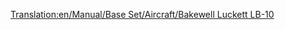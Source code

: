 [[Translation:en/Manual/Base Set/Aircraft/Bakewell Luckett LB-10]]

{{en/Manual/Base Set/Aircraft/Aircraft|Name=Bakewell Luckett LB-10
|Image=[[File:en/Manual/Base Set/Aircraft/McDonnelDouglasDC-10.png|Bakewell Luckett LB-10]]
|Cost=38.964 (77,928)
|Speed=947 kph (592 MPH)
|Annual=5.400 (10,800)
|Designed=1971
|Lifespan=20
|Capacity=220 passengers & 40 bags of mail
|Description=Plane with higher capacity, and slightly cheaper than other planes.
|Real-lifeWikilink=McDonnell Douglas DC-10
|Real-life=McDonnell Douglas DC-10
}}